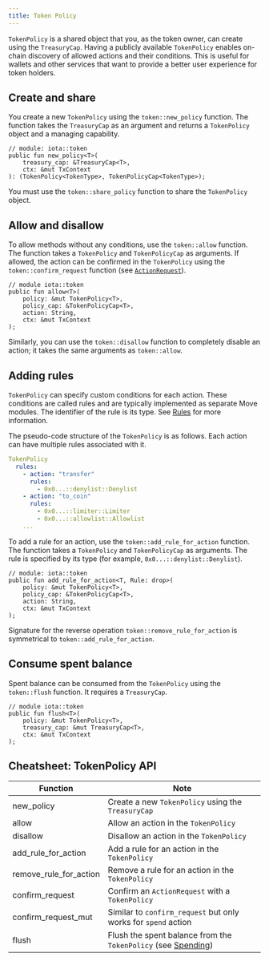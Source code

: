 ```yaml
---
title: Token Policy
---
```


`TokenPolicy` is a shared object that you, as the token owner, can create using the `TreasuryCap`. Having a publicly available `TokenPolicy` enables on-chain discovery of allowed actions and their conditions. This is useful for wallets and other services that want to provide a better user experience for token holders.

## Create and share

You create a new `TokenPolicy` using the `token::new_policy` function. The function takes the `TreasuryCap` as an argument and returns a `TokenPolicy` object and a managing capability.

```move
// module: iota::token
public fun new_policy<T>(
    treasury_cap: &TreasuryCap<T>,
    ctx: &mut TxContext
): (TokenPolicy<TokenType>, TokenPolicyCap<TokenType>);
```

You must use the `token::share_policy` function to share the `TokenPolicy` object.

## Allow and disallow

To allow methods without any conditions, use the `token::allow` function. The function takes a `TokenPolicy` and `TokenPolicyCap` as arguments. If allowed, the action can be confirmed in the `TokenPolicy` using the `token::confirm_request` function (see [`ActionRequest`](action-request.mdx#confirming-with-tokenpolicy)).

```move
// module iota::token
public fun allow<T>(
    policy: &mut TokenPolicy<T>,
    policy_cap: &TokenPolicyCap<T>,
    action: String,
    ctx: &mut TxContext
);
```

Similarly, you can use the `token::disallow` function to completely disable an action; it takes the same arguments as `token::allow`.

## Adding rules

`TokenPolicy` can specify custom conditions for each action. These conditions are called rules and are typically implemented as separate Move modules. The identifier of the rule is its type. See [Rules](rules.mdx) for more information.

The pseudo-code structure of the `TokenPolicy` is as follows. Each action can have multiple rules associated with it.

```yaml
TokenPolicy
  rules:
    - action: "transfer"
      rules:
        - 0x0...::denylist::Denylist
    - action: "to_coin"
      rules:
        - 0x0...::limiter::Limiter
        - 0x0...::allowlist::Allowlist
    ...
```

To add a rule for an action, use the `token::add_rule_for_action` function. The function takes a `TokenPolicy` and `TokenPolicyCap` as arguments. The rule is specified by its type (for example, `0x0...::denylist::Denylist`).

```move
// module: iota::token
public fun add_rule_for_action<T, Rule: drop>(
    policy: &mut TokenPolicy<T>,
    policy_cap: &TokenPolicyCap<T>,
    action: String,
    ctx: &mut TxContext
);
```

Signature for the reverse operation `token::remove_rule_for_action` is symmetrical to `token::add_rule_for_action`.

## Consume spent balance

Spent balance can be consumed from the `TokenPolicy` using the `token::flush` function. It requires a `TreasuryCap`.

```move
// module iota::token
public fun flush<T>(
    policy: &mut TokenPolicy<T>,
    treasury_cap: &mut TreasuryCap<T>,
    ctx: &mut TxContext
);
```

## Cheatsheet: TokenPolicy API

| Function                    | Note                                                                 |
|-----------------------------|----------------------------------------------------------------------|
| new_policy                  | Create a new `TokenPolicy` using the `TreasuryCap`                       |
| allow                       | Allow an action in the `TokenPolicy`                                   |
| disallow                    | Disallow an action in the `TokenPolicy`                                |
| add_rule_for_action         | Add a rule for an action in the `TokenPolicy`                          |
| remove_rule_for_action      | Remove a rule for an action in the `TokenPolicy`                       |
| confirm_request             | Confirm an `ActionRequest` with a `TokenPolicy`                          |
| confirm_request_mut         | Similar to `confirm_request` but only works for `spend` action       |
| flush                       | Flush the spent balance from the `TokenPolicy` (see [Spending](spending.mdx)) |

